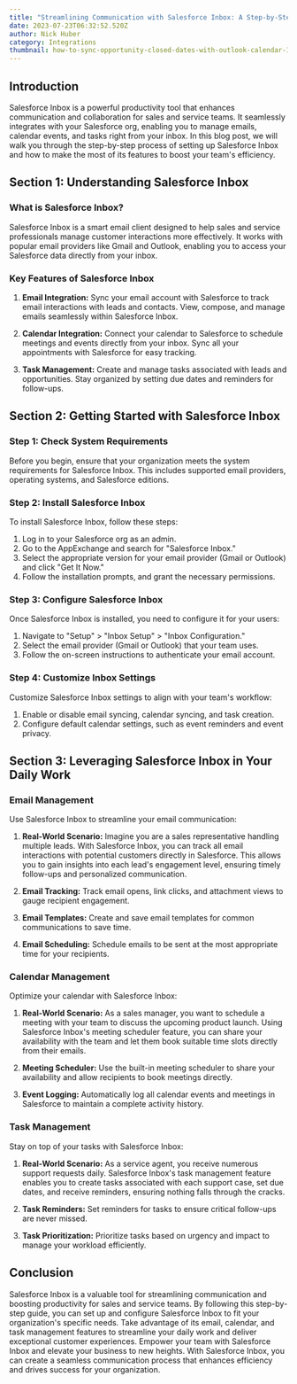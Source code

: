 ```yaml
---
title: "Streamlining Communication with Salesforce Inbox: A Step-by-Step Guide"
date: 2023-07-23T06:32:52.520Z
author: Nick Huber
category: Integrations
thumbnail: how-to-sync-opportunity-closed-dates-with-outlook-calendar-1v2.png
---
```

## Introduction

Salesforce Inbox is a powerful productivity tool that enhances communication and collaboration for sales and service teams. It seamlessly integrates with your Salesforce org, enabling you to manage emails, calendar events, and tasks right from your inbox. In this blog post, we will walk you through the step-by-step process of setting up Salesforce Inbox and how to make the most of its features to boost your team's efficiency.

## Section 1: Understanding Salesforce Inbox

### What is Salesforce Inbox?

Salesforce Inbox is a smart email client designed to help sales and service professionals manage customer interactions more effectively. It works with popular email providers like Gmail and Outlook, enabling you to access your Salesforce data directly from your inbox.

### Key Features of Salesforce Inbox

1. **Email Integration:** Sync your email account with Salesforce to track email interactions with leads and contacts. View, compose, and manage emails seamlessly within Salesforce Inbox.

2. **Calendar Integration:** Connect your calendar to Salesforce to schedule meetings and events directly from your inbox. Sync all your appointments with Salesforce for easy tracking.

3. **Task Management:** Create and manage tasks associated with leads and opportunities. Stay organized by setting due dates and reminders for follow-ups.

## Section 2: Getting Started with Salesforce Inbox

### Step 1: Check System Requirements

Before you begin, ensure that your organization meets the system requirements for Salesforce Inbox. This includes supported email providers, operating systems, and Salesforce editions.

### Step 2: Install Salesforce Inbox

To install Salesforce Inbox, follow these steps:

1. Log in to your Salesforce org as an admin.
2. Go to the AppExchange and search for "Salesforce Inbox."
3. Select the appropriate version for your email provider (Gmail or Outlook) and click "Get It Now."
4. Follow the installation prompts, and grant the necessary permissions.

### Step 3: Configure Salesforce Inbox

Once Salesforce Inbox is installed, you need to configure it for your users:

1. Navigate to "Setup" > "Inbox Setup" > "Inbox Configuration."
2. Select the email provider (Gmail or Outlook) that your team uses.
3. Follow the on-screen instructions to authenticate your email account.

### Step 4: Customize Inbox Settings

Customize Salesforce Inbox settings to align with your team's workflow:

1. Enable or disable email syncing, calendar syncing, and task creation.
2. Configure default calendar settings, such as event reminders and event privacy.

## Section 3: Leveraging Salesforce Inbox in Your Daily Work

### Email Management

Use Salesforce Inbox to streamline your email communication:

1. **Real-World Scenario:** Imagine you are a sales representative handling multiple leads. With Salesforce Inbox, you can track all email interactions with potential customers directly in Salesforce. This allows you to gain insights into each lead's engagement level, ensuring timely follow-ups and personalized communication.

2. **Email Tracking:** Track email opens, link clicks, and attachment views to gauge recipient engagement.
3. **Email Templates:** Create and save email templates for common communications to save time.
4. **Email Scheduling:** Schedule emails to be sent at the most appropriate time for your recipients.

### Calendar Management

Optimize your calendar with Salesforce Inbox:

1. **Real-World Scenario:** As a sales manager, you want to schedule a meeting with your team to discuss the upcoming product launch. Using Salesforce Inbox's meeting scheduler feature, you can share your availability with the team and let them book suitable time slots directly from their emails.

2. **Meeting Scheduler:** Use the built-in meeting scheduler to share your availability and allow recipients to book meetings directly.
3. **Event Logging:** Automatically log all calendar events and meetings in Salesforce to maintain a complete activity history.

### Task Management

Stay on top of your tasks with Salesforce Inbox:

1. **Real-World Scenario:** As a service agent, you receive numerous support requests daily. Salesforce Inbox's task management feature enables you to create tasks associated with each support case, set due dates, and receive reminders, ensuring nothing falls through the cracks.

2. **Task Reminders:** Set reminders for tasks to ensure critical follow-ups are never missed.
3. **Task Prioritization:** Prioritize tasks based on urgency and impact to manage your workload efficiently.

## Conclusion

Salesforce Inbox is a valuable tool for streamlining communication and boosting productivity for sales and service teams. By following this step-by-step guide, you can set up and configure Salesforce Inbox to fit your organization's specific needs. Take advantage of its email, calendar, and task management features to streamline your daily work and deliver exceptional customer experiences. Empower your team with Salesforce Inbox and elevate your business to new heights. With Salesforce Inbox, you can create a seamless communication process that enhances efficiency and drives success for your organization.